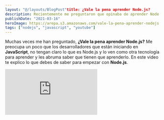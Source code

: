 ```yaml
---
layout: "@/layouts/BlogPost"title: ¿Vale la pena aprender Node.js?
description: Recientemente me preguntaron que opinaba de aprender Node.js, la importancia que tiene y como empezar, te dejo este video donde te cuento mi punto de vista y como puedes iniciar tu aprendizaje.
publishDate: "2021-03-16"
heroImage: https://arepa.s3.amazonaws.com/vale-la-pena-aprender-nodejs.png
tags: ["nodejs", "javascript", "youtube"]
---
```


Muchas veces me han preguntado, **¿Vale la pena aprender Node.js?** Me preocupa un poco que los desarrolladores que están iniciando en **JavaScript**, no tengan claro lo que es Node.js y lo ven como otra tecnología para aprender y les abruma saber que tienen que aprenderlo. En este video te explico lo que debes de saber para empezar con **Node.js**.

<div className="video-wrapper">
    <iframe src="https://www.youtube.com/embed/B6MZkrUZtMQ" title="YouTube video player" frameborder="0" allow="accelerometer; autoplay; clipboard-write; encrypted-media; gyroscope; picture-in-picture" allowfullscreen></iframe>
</div>
